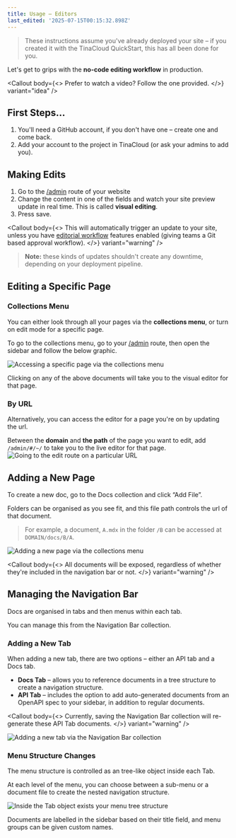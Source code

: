 ```yaml
---
title: Usage – Editors
last_edited: '2025-07-15T00:15:32.898Z'
---
```


> These instructions assume you've already deployed your site – if you created it with the TinaCloud QuickStart, this has all been done for you.

Let's get to grips with the **no-code editing workflow** in production.

<Callout
  body={<>
    Prefer to watch a video? Follow the one provided.
  </>}
  variant="idea"
/>

<youtube embedSrc="https://www.youtube.com/embed/CsCQS7HIBv0?si=os9ona92O2VMOl-V" caption="Seth goes over the basics of using TinaCMS" minutes="2" />

## First Steps…

1. You'll need a GitHub account, if you don't have one – create one and come back.
2. Add your account to the project in TinaCloud (or ask your admins to add you).

## Making Edits

1. Go to the [/admin](/admin#/~/docs/tinadocs-and-tinacms/editing-content) route of your website
2. Change the content in one of the fields and watch your site preview update in real time. This is called **visual editing**.
3. Press save.

<Callout
  body={<>
    This will automatically trigger an update to your site, unless you have [editorial workflow](https://tina.io/editorial-workflow) features enabled (giving teams a Git based approval workflow).
  </>}
  variant="warning"
/>

> **Note:** these kinds of updates shouldn't create any downtime, depending on your deployment pipeline.

## Editing a Specific Page

### Collections Menu

You can either look through all your pages via the **collections menu**, or turn on edit mode for a specific page.

To go to the collections menu, go to your [/admin](/admin) route, then open the sidebar and follow the below graphic.

![](</img/docs-assets/collections-menu-access.png> "Accessing a specific page via the collections menu")

Clicking on any of the above documents will take you to the visual editor for that page.

### By URL

Alternatively, you can access the editor for a page you're on by updating the url.

Between the **domain** and **the path** of the page you want to edit, add `/admin/#/~/` to take you to the live editor for that page.![](</img/docs-assets/edit-route-navigation.png> "Going to the edit route on a particular URL")

## Adding a New Page

To create a new doc, go to the Docs collection and click “Add File”.

Folders can be organised as you see fit, and this file path controls the url of that document.

> For example, a document, `A.mdx` in the folder `/B` can be accessed at `DOMAIN/docs/B/A`.

![](</img/docs-assets/add-new-page-collections.png> "Adding a new page via the collections menu")

<Callout
  body={<>
    All documents will be exposed, regardless of whether they're included in the navigation bar or not.
  </>}
  variant="warning"
/>

## Managing the Navigation Bar

Docs are organised in tabs and then menus within each tab.

You can manage this from the Navigation Bar collection.

### Adding a New Tab

When adding a new tab, there are two options – either an API tab and a Docs tab.

* **Docs Tab** – allows you to reference documents in a tree structure to create a navigation structure.
* **API Tab** – includes the option to add auto-generated documents from an OpenAPI spec to your sidebar, in addition to regular documents.

<Callout
  body={<>
    Currently, saving the Navigation Bar collection will re-generate these API Tab documents.
  </>}
  variant="warning"
/>

![](/img/docs-assets/navigation-new-tab.png "Adding a new tab via the Navigation Bar collection")

### Menu Structure Changes

The menu structure is controlled as an tree-like object inside each Tab.

At each level of the menu, you can choose between a sub-menu or a document file to create the nested navigation structure.

![](</img/docs-assets/menu-tree-structure.png> "Inside the Tab object exists your menu tree structure")

Documents are labelled in the sidebar based on their title field, and menu groups can be given custom names.
